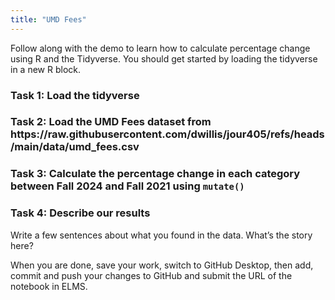 ```yaml
---
title: "UMD Fees"
---
```


Follow along with the demo to learn how to calculate percentage change using R and the Tidyverse. You should get started by loading the tidyverse in a new R block.


### Task 1: Load the tidyverse



### Task 2: Load the UMD Fees dataset from https://raw.githubusercontent.com/dwillis/jour405/refs/heads/main/data/umd_fees.csv



### Task 3: Calculate the percentage change in each category between Fall 2024 and Fall 2021 using `mutate()`



### Task 4: Describe our results

Write a few sentences about what you found in the data. What's the story here?





When you are done, save your work, switch to GitHub Desktop, then add, commit and push your changes to GitHub and submit the URL of the notebook in ELMS.
